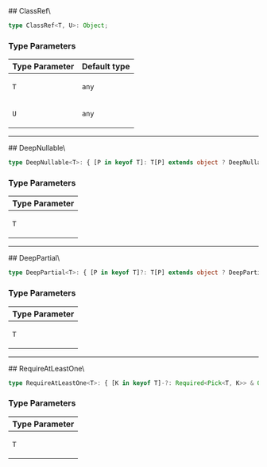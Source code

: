 
[//]: # (Do not edit directly)
[//]: # (Generated by the Cocokits TypeDoc custom theme)



<Meta title='Utils/Model'/>
<MdxPage breadcrumb='Utils' title='Model' tocItems={tocItems} hideThemeSwitcher={true}>
<div>
</div><div id="selection_classreft-u">
## ClassRef\<T, U\>

```ts
type ClassRef<T, U>: Object;
```

### Type Parameters

<div class="arg-type-table-wrapper">
<table class="arg-type-table arg-type-table--full-width">
<thead>
<tr>
<th>Type Parameter</th>
<th>Default type</th>
</tr>
</thead>
<tbody>
<tr>
<td>

`T`

</td>
<td>

`any`

</td>
</tr>
<tr>
<td>

`U`

</td>
<td>

`any`

</td>
</tr>
</tbody>
</table>
</div>

***

</div><div id="selection_deepnullablet">
## DeepNullable\<T\>

```ts
type DeepNullable<T>: { [P in keyof T]: T[P] extends object ? DeepNullable<T[P]> : T[P] | null };
```

### Type Parameters

<div class="arg-type-table-wrapper">
<table class="arg-type-table arg-type-table--full-width">
<thead>
<tr>
<th>Type Parameter</th>
</tr>
</thead>
<tbody>
<tr>
<td>

`T`

</td>
</tr>
</tbody>
</table>
</div>

***

</div><div id="selection_deeppartialt">
## DeepPartial\<T\>

```ts
type DeepPartial<T>: { [P in keyof T]?: T[P] extends object ? DeepPartial<T[P]> : T[P] };
```

### Type Parameters

<div class="arg-type-table-wrapper">
<table class="arg-type-table arg-type-table--full-width">
<thead>
<tr>
<th>Type Parameter</th>
</tr>
</thead>
<tbody>
<tr>
<td>

`T`

</td>
</tr>
</tbody>
</table>
</div>

***

</div><div id="selection_requireatleastonet">
## RequireAtLeastOne\<T\>

```ts
type RequireAtLeastOne<T>: { [K in keyof T]-?: Required<Pick<T, K>> & Omit<T, K> }[keyof T];
```

### Type Parameters

<div class="arg-type-table-wrapper">
<table class="arg-type-table arg-type-table--full-width">
<thead>
<tr>
<th>Type Parameter</th>
</tr>
</thead>
<tbody>
<tr>
<td>

`T`

</td>
</tr>
</tbody>
</table>
</div>

</div>
</MdxPage>
